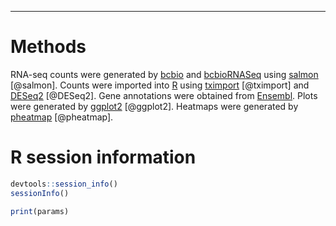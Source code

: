 * * *



# Methods

RNA-seq counts were generated by [bcbio][] and [bcbioRNASeq][] using [salmon][] [@salmon]. Counts were imported into [R][] using [tximport][] [@tximport] and [DESeq2] [@DESeq2]. Gene annotations were obtained from [Ensembl][]. Plots were generated by [ggplot2][] [@ggplot2]. Heatmaps were generated by [pheatmap][] [@pheatmap].



# R session information

```r
devtools::session_info()
sessionInfo()
```

```r
print(params)
```



[bcbio]: https://github.com/chapmanb/bcbio-nextgen
[bcbiornaseq]: http://bioinformatics.sph.harvard.edu/bcbioRNASeq
[bioconductor]: https://bioconductor.org
[deseq2]: https://bioconductor.org/packages/release/bioc/html/DESeq2.html
[ensembl]: http://useast.ensembl.org
[excel]: https://products.office.com/en-us/excel
[ggplot2]: http://ggplot2.org
[macos]: https://www.apple.com/macos
[pheatmap]: https://cran.r-project.org/web/packages/pheatmap/index.html
[r]: https://www.r-project.org
[rstudio]: https://www.rstudio.com
[salmon]: https://combine-lab.github.io/salmon
[tximport]: https://bioconductor.org/packages/release/bioc/html/tximport.html
[7-zip]: http://www.7-zip.org
